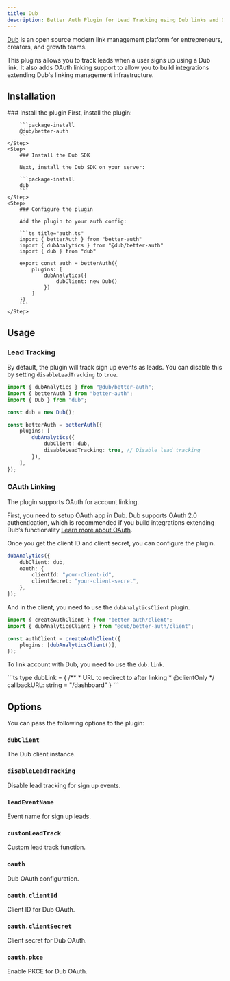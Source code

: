 ```yaml
---
title: Dub
description: Better Auth Plugin for Lead Tracking using Dub links and OAuth Linking
---
```


[Dub](https://dub.co/) is an open source modern link management platform for entrepreneurs, creators, and growth teams.

This plugins allows you to track leads when a user signs up using a Dub link. It also adds OAuth linking support to allow you to build integrations extending Dub's linking management infrastructure.

## Installation

<Steps>
    <Step>
        ### Install the plugin
        First, install the plugin:

        ```package-install
        @dub/better-auth
        ```
    </Step>
    <Step>
        ### Install the Dub SDK

        Next, install the Dub SDK on your server:

        ```package-install
        dub
        ```
    </Step>
    <Step>
        ### Configure the plugin

        Add the plugin to your auth config:

        ```ts title="auth.ts"
        import { betterAuth } from "better-auth"
        import { dubAnalytics } from "@dub/better-auth"
        import { dub } from "dub"

        export const auth = betterAuth({
            plugins: [
                dubAnalytics({
                    dubClient: new Dub()
                })
            ]
        })
        ```
    </Step>

</Steps>

## Usage

### Lead Tracking

By default, the plugin will track sign up events as leads. You can disable this by setting `disableLeadTracking` to `true`.

```ts
import { dubAnalytics } from "@dub/better-auth";
import { betterAuth } from "better-auth";
import { Dub } from "dub";

const dub = new Dub();

const betterAuth = betterAuth({
    plugins: [
        dubAnalytics({
            dubClient: dub,
            disableLeadTracking: true, // Disable lead tracking
        }),
    ],
});
```

### OAuth Linking

The plugin supports OAuth for account linking.

First, you need to setup OAuth app in Dub. Dub supports OAuth 2.0 authentication, which is recommended if you build integrations extending Dub’s functionality [Learn more about OAuth](https://dub.co/docs/integrations/quickstart#integrating-via-oauth-2-0-recommended).

Once you get the client ID and client secret, you can configure the plugin.

```ts
dubAnalytics({
    dubClient: dub,
    oauth: {
        clientId: "your-client-id",
        clientSecret: "your-client-secret",
    },
});
```

And in the client, you need to use the `dubAnalyticsClient` plugin.

```ts
import { createAuthClient } from "better-auth/client";
import { dubAnalyticsClient } from "@dub/better-auth/client";

const authClient = createAuthClient({
    plugins: [dubAnalyticsClient()],
});
```

To link account with Dub, you need to use the `dub.link`.

<APIMethod path="/dub/link" method="POST" requireSession>
```ts
type dubLink = {
  /**
   * URL to redirect to after linking
   * @clientOnly
  */
  callbackURL: string = "/dashboard"
}
```
</APIMethod>

## Options

You can pass the following options to the plugin:

### `dubClient`

The Dub client instance.

### `disableLeadTracking`

Disable lead tracking for sign up events.

### `leadEventName`

Event name for sign up leads.

### `customLeadTrack`

Custom lead track function.

### `oauth`

Dub OAuth configuration.

### `oauth.clientId`

Client ID for Dub OAuth.

### `oauth.clientSecret`

Client secret for Dub OAuth.

### `oauth.pkce`

Enable PKCE for Dub OAuth.
